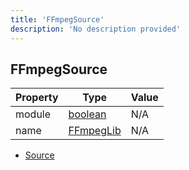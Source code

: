 ```yaml
---
title: 'FFmpegSource'
description: 'No description provided'
---
```


## FFmpegSource

| Property | Type                                                                                                | Value |
| -------- | --------------------------------------------------------------------------------------------------- | ----- |
| module   | [boolean](https://developer.mozilla.org/en-US/docs/Web/JavaScript/Reference/Global_Objects/Boolean) | N/A   |
| name     | [FFmpegLib](/api/discord-player/types/FFmpegLib)                                                    | N/A   |

- [Source](https://github.com/androz2091/discord-player/blob/ce04b3f4c6671029ce4d4aa9090e56ac7e7f5666/packages/ffmpeg/src/FFmpeg.ts#L16)
